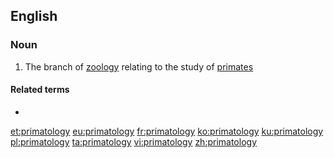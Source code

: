 ==English==

===Noun===
{{wikipedia}}
{{en-noun|-|primatologies}}

# {{label|en|zoology}} The branch of [[zoology]] relating to the study of [[primate]]s

====Related terms====
* {{l|en|primatologist}}

[[et:primatology]]
[[eu:primatology]]
[[fr:primatology]]
[[ko:primatology]]
[[ku:primatology]]
[[pl:primatology]]
[[ta:primatology]]
[[vi:primatology]]
[[zh:primatology]]